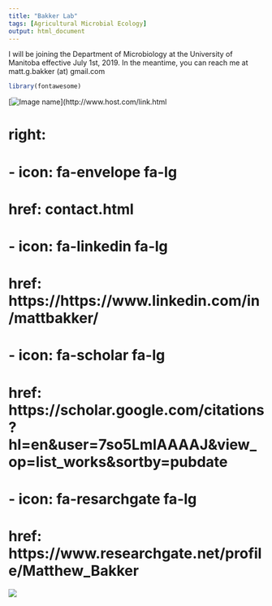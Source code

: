 ```yaml
---
title: "Bakker Lab"
tags: [Agricultural Microbial Ecology]
output: html_document
---
```


I will be joining the Department of Microbiology at the University of Manitoba effective July 1st, 2019.
In the meantime, you can reach me at matt.g.bakker (at) gmail.com

```r
library(fontawesome)
```

[![Image name](image.png)](http://www.host.com/link.html

#   right:
#    - icon: fa-envelope fa-lg
#      href: contact.html
#    - icon: fa-linkedin fa-lg
#      href: https://https://www.linkedin.com/in/mattbakker/
#    - icon: fa-scholar fa-lg  
#      href: https://scholar.google.com/citations?hl=en&user=7so5LmIAAAAJ&view_op=list_works&sortby=pubdate
#    - icon: fa-resarchgate fa-lg
#      href: https://www.researchgate.net/profile/Matthew_Bakker


![](media/UofM_logo.png)
